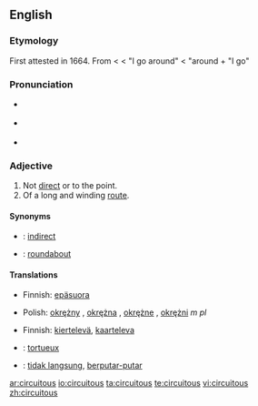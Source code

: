 {{was wotd|2007|January|30}}
==English==

===Etymology===
First attested in 1664.  From {{etyl|la}} {{term|circuitosus#Latin|circuitōsus}} < {{term|circuitus#Latin|circuitus}} < {{term|circumeo#Latin|circumeō}} "I go around" < {{term|circum#Latin|circum}} "around + {{term|eo#Latin|eō}} "I go"

===Pronunciation===
* {{a|RP}} {{IPA|/sɜːˈkjuːɪtəs/}}
* {{a|US}} {{IPA|/sɚˈkjuːətəs/|/sɚˈkjuːɪtəs/}}
* {{audio|en-us-circuitous.ogg|Audio (US)}}

===Adjective===
{{en-adj}}

# Not [[direct]] or to the point.
# Of a long and winding [[route]].

====Synonyms====
* {{italbrac|not direct}}: [[indirect]]
* {{italbrac|of a winding route}}: [[roundabout]]

====Translations====
{{trans-top|not direct or to the point}}
* Finnish: [[epäsuora]]
{{trans-mid}}
* Polish: [[okrężny]] {{m}}, [[okrężna]] {{f}}, [[okrężne]] {{n}}, [[okrężni]] ''m pl''
{{trans-bottom}}

{{trans-top|of a long and winding route}}
* Finnish: [[kiertelevä]], [[kaarteleva]]
{{trans-mid}}
{{trans-bottom}}

{{checktrans}}
* {{ttbc|French}}: [[tortueux]]
* {{ttbc|Indonesian}}: [[tidak langsung]], [[putar|berputar-putar]]

[[ar:circuitous]]
[[io:circuitous]]
[[ta:circuitous]]
[[te:circuitous]]
[[vi:circuitous]]
[[zh:circuitous]]